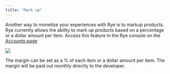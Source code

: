 ```yaml
---
title: "Mark up"
---
```


Another way to monetize your experiences with Rye is to markup products. Rye currently allows the ability to mark up products based on a percentage or a dollar amount per item. Access this feature in the Rye console on the [Accounts page](https://console.rye.com/account)

![](/images/c37b089-image.png) 

The margin can be set as a % of each item or a dollar amount per item. The margin will be paid out monthly directly to the developer.